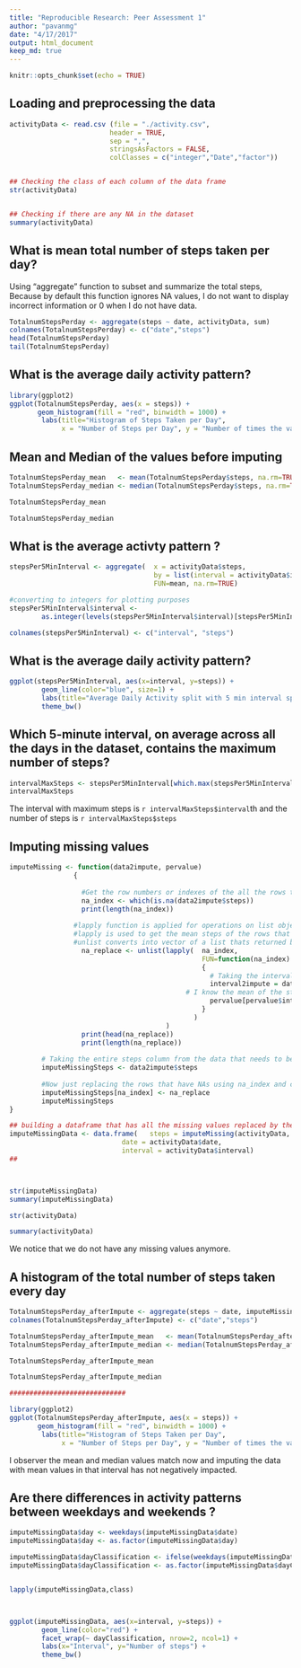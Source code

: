 ```yaml
---
title: "Reproducible Research: Peer Assessment 1"
author: "pavanmg"
date: "4/17/2017"
output: html_document
keep_md: true
---
```


```r
knitr::opts_chunk$set(echo = TRUE)
```



## Loading and preprocessing the data

```r
activityData <- read.csv (file = "./activity.csv",
                         header = TRUE,
                         sep = ",",
                         stringsAsFactors = FALSE,
                         colClasses = c("integer","Date","factor"))


## Checking the class of each column of the data frame 
str(activityData)


## Checking if there are any NA in the dataset
summary(activityData)
```

## What is mean total number of steps taken per day?

Using "aggregate" function to subset and summarize the total steps, Because by default this function ignores NA values, 
I do not want to display incorrect information or 0 when I do not have data.
```r

TotalnumStepsPerday <- aggregate(steps ~ date, activityData, sum)
colnames(TotalnumStepsPerday) <- c("date","steps")
head(TotalnumStepsPerday)
tail(TotalnumStepsPerday)

```
## What is the average daily activity pattern?

```r
library(ggplot2)
ggplot(TotalnumStepsPerday, aes(x = steps)) + 
       geom_histogram(fill = "red", binwidth = 1000) + 
        labs(title="Histogram of Steps Taken per Day", 
             x = "Number of Steps per Day", y = "Number of times the value is reached") + theme_bw() 

```

## Mean and Median of the values before imputing 
```r
TotalnumStepsPerday_mean   <- mean(TotalnumStepsPerday$steps, na.rm=TRUE)
TotalnumStepsPerday_median <- median(TotalnumStepsPerday$steps, na.rm=TRUE)

TotalnumStepsPerday_mean

TotalnumStepsPerday_median

```
## What is the average activty pattern ?

```r

stepsPer5MinInterval <- aggregate(  x = activityData$steps, 
                                    by = list(interval = activityData$interval),
                                    FUN=mean, na.rm=TRUE)

#converting to integers for plotting purposes
stepsPer5MinInterval$interval <- 
        as.integer(levels(stepsPer5MinInterval$interval)[stepsPer5MinInterval$interval])

colnames(stepsPer5MinInterval) <- c("interval", "steps")

```

##  What is the average daily activity pattern?

```r

ggplot(stepsPer5MinInterval, aes(x=interval, y=steps)) +   
        geom_line(color="blue", size=1) +  
        labs(title="Average Daily Activity split with 5 min interval spread across 24 hours", x="Interval", y="Number of steps") +  
        theme_bw()

```


## Which 5-minute interval, on average across all the days in the dataset, contains the maximum number of steps?

```r

intervalMaxSteps <- stepsPer5MinInterval[which.max(stepsPer5MinInterval$steps),]
intervalMaxSteps

```

The interval with maximum steps is `r intervalMaxSteps$interval`th and the number of steps is  `r intervalMaxSteps$steps `

## Imputing missing values

```r

imputeMissing <- function(data2impute, pervalue) 
                {
                  
                  #Get the row numbers or indexes of the all the rows that have NAs in the steps feild
                  na_index <- which(is.na(data2impute$steps))
                  print(length(na_index))
                  
                #lapply function is applied for operations on list objects and returns a list object of same length of original set
                #lapply is used to get the mean steps of the rows that have NAs on some days  
                #unlist converts into vector of a list thats returned by lapply 
                  na_replace <- unlist(lapply(  na_index, 
                                                FUN=function(na_index)
                                                {
                                                  # Taking the interval that needs to be imputed from the NA row number index
                                                  interval2impute = data2impute[na_index,]$interval
                                            # I know the mean of the steps for every interval so collecting the mean of steps for that interval in the day
                                                  pervalue[pervalue$interval == interval2impute,]$steps
                                                }
                                              )
                                       )
                  print(head(na_replace))
                  print(length(na_replace))
                  
        # Taking the entire steps column from the data that needs to be imputed.
        imputeMissingSteps <- data2impute$steps
        
        #Now just replacing the rows that have NAs using na_index and corresponding steps from na_replace
        imputeMissingSteps[na_index] <- na_replace
        imputeMissingSteps
}

## building a dataframe that has all the missing values replaced by the mean at that time interval
imputeMissingData <- data.frame(   steps = imputeMissing(activityData, stepsPer5MinInterval),  
                            date = activityData$date,  
                            interval = activityData$interval)
##



str(imputeMissingData)
summary(imputeMissingData)

str(activityData)

summary(activityData)

```


We notice that we do not have any missing values anymore.



## A histogram of the total number of steps taken every day

```r

TotalnumStepsPerday_afterImpute <- aggregate(steps ~ date, imputeMissingData, sum)
colnames(TotalnumStepsPerday_afterImpute) <- c("date","steps")

TotalnumStepsPerday_afterImpute_mean   <- mean(TotalnumStepsPerday_afterImpute$steps, na.rm=TRUE)
TotalnumStepsPerday_afterImpute_median <- median(TotalnumStepsPerday_afterImpute$steps, na.rm=TRUE)

TotalnumStepsPerday_afterImpute_mean

TotalnumStepsPerday_afterImpute_median

#############################

library(ggplot2)
ggplot(TotalnumStepsPerday_afterImpute, aes(x = steps)) + 
       geom_histogram(fill = "red", binwidth = 1000) + 
        labs(title="Histogram of Steps Taken per Day", 
             x = "Number of Steps per Day", y = "Number of times the value is reached") + theme_bw() 

```

I observer the mean and median values match now and imputing the data with mean values in that interval has not negatively impacted. 


## Are there differences in activity patterns between weekdays and weekends ?

```r


imputeMissingData$day <- weekdays(imputeMissingData$date)
imputeMissingData$day <- as.factor(imputeMissingData$day)

imputeMissingData$dayClassification <- ifelse(weekdays(imputeMissingData$date) %in% c("Saturday", "Sunday"), "weekend", "weekday")
imputeMissingData$dayClassification <- as.factor(imputeMissingData$dayClassification)


lapply(imputeMissingData,class)



ggplot(imputeMissingData, aes(x=interval, y=steps)) + 
        geom_line(color="red") + 
        facet_wrap(~ dayClassification, nrow=2, ncol=1) +
        labs(x="Interval", y="Number of steps") +
        theme_bw()
```
